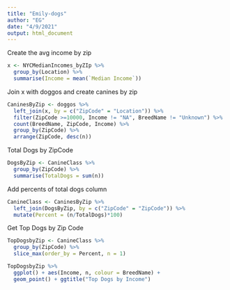 ```yaml
---
title: "Emily-dogs"
author: "EG"
date: "4/9/2021"
output: html_document
---
```


Create the avg income by zip 
```r
x <- NYCMedianIncomes_byZIp %>% 
  group_by(Location) %>%
  summarise(Income = mean(`Median Income`))
```

Join x with doggos and create canines by zip
```r
CaninesByZip <- doggos %>%
  left_join(x, by = c("ZipCode" = "Location")) %>%
  filter(ZipCode >=10000, Income != "NA", BreedName != "Unknown") %>%
  count(BreedName, ZipCode, Income) %>%
  group_by(ZipCode) %>%
  arrange(ZipCode, desc(n))
```

Total Dogs by ZipCode
```r
DogsByZip <- CanineClass %>%
  group_by(ZipCode) %>%
  summarise(TotalDogs = sum(n))
```

Add percents of total dogs column
```r
CanineClass <- CaninesByZip %>%
  left_join(DogsByZip, by = c("ZipCode" = "ZipCode")) %>%
  mutate(Percent = (n/TotalDogs)*100)
```

Get Top Dogs by Zip Code
```r
TopDogsbyZip <- CanineClass %>%
  group_by(ZipCode) %>%
  slice_max(order_by = Percent, n = 1)
```

```r
TopDogsbyZip %>%
  ggplot() + aes(Income, n, colour = BreedName) + 
  geom_point() + ggtitle("Top Dogs by Income")
```